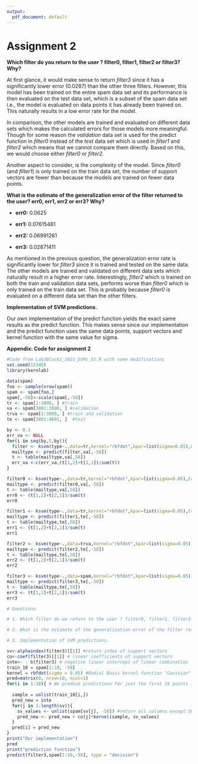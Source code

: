 ```yaml
---
output:
  pdf_document: default
---
```


# Assignment 2

**Which filter do you return to the user ? filter0, filter1, filter2 or filter3? Why?**

At first glance, it would make sense to return *filter3* since it has a significantly lower error (0.0287) than the other three filters. However, this model has been trained on the entire spam data set and its performance is then evaluated on the test data set, which is a subset of the spam data set i.e., the model is evaluated on data points it has already been trained on. This naturally results in a low error rate for the model.

In comparison, the other models are trained and evaluated on different data sets which makes the calculated errors for those models more meaningful. Though for some reason the *validation* data set is used for the predict function in *filter0* instead of the *test* data set which is used in *filter1* and *filter2* which means that we cannot compare them directly. Based on this, we would choose either *filter0* or *filter2.*

Another aspect to consider, is the complexity of the model. Since *filter0* (and *filter1*) is only trained on the train data set, the number of support vectors are fewer than because the models are trained on fewer data points.

**What is the estimate of the generalization error of the filter returned to the user? err0, err1, err2 or err3? Why?**

-   **err0:** 0.0625

-   **err1:** 0.07615481

-   **err2:** 0.06991261

-   **err3:** 0.02871411

As mentioned in the previous question, the generalization error rate is significantly lower for *filter3* since it is trained and tested on the same data. The other models are trained and validated on different data sets which naturally result in a higher error rate. Interestingly, *filter2* which is trained on both the train and validation data sets, performs worse than *filter0* which is only trained on the train data set. This is probably because *filter0* is evaluated on a different data set than the other filters.

**Implementation of SVM predictions.**

Our own implementation of the predict function yields the exact same results as the predict function. This makes sense since our implementation and the predict function uses the same data points, support vectors and kernel function with the same value for sigma.

**Appendix: Code for assignment 2**

```r
#Code from Lab3Block1_2021_SVMs_St.R with some modifications
set.seed(12345)
library(kernlab)

data(spam)
foo <- sample(nrow(spam))
spam <- spam[foo,]
spam[,-58]<-scale(spam[,-58])
tr <- spam[1:3000, ] #train
va <- spam[3001:3800, ] #validation
trva <- spam[1:3800, ] #train and validation
te <- spam[3801:4601, ]  #test

by <- 0.3
err_va <- NULL
for(i in seq(by,5,by)){
  filter <- ksvm(type~.,data=tr,kernel="rbfdot",kpar=list(sigma=0.05),C=i,scaled=FALSE)
  mailtype <- predict(filter,va[,-58])
  t <- table(mailtype,va[,58])
  err_va <-c(err_va,(t[1,2]+t[2,1])/sum(t))
}

filter0 <- ksvm(type~.,data=tr,kernel="rbfdot",kpar=list(sigma=0.05),C=which.min(err_va)*by,scaled=FALSE)
mailtype <- predict(filter0,va[,-58])
t <- table(mailtype,va[,58])
err0 <- (t[1,2]+t[2,1])/sum(t)
err0

filter1 <- ksvm(type~.,data=tr,kernel="rbfdot",kpar=list(sigma=0.05),C=which.min(err_va)*by,scaled=FALSE)
mailtype <- predict(filter1,te[,-58])
t <- table(mailtype,te[,58])
err1 <- (t[1,2]+t[2,1])/sum(t)
err1

filter2 <- ksvm(type~.,data=trva,kernel="rbfdot",kpar=list(sigma=0.05),C=which.min(err_va)*by,scaled=FALSE)
mailtype <- predict(filter2,te[,-58])
t <- table(mailtype,te[,58])
err2 <- (t[1,2]+t[2,1])/sum(t)
err2

filter3 <- ksvm(type~.,data=spam,kernel="rbfdot",kpar=list(sigma=0.05),C=which.min(err_va)*by,scaled=FALSE)
mailtype <- predict(filter3,te[,-58])
t <- table(mailtype,te[,58])
err3 <- (t[1,2]+t[2,1])/sum(t)
err3

# Questions

# 1. Which filter do we return to the user ? filter0, filter1, filter2 or filter3? Why?

# 2. What is the estimate of the generalization error of the filter returned to the user? err0, err1, err2 or err3? Why?

# 3. Implementation of SVM predictions.

sv<-alphaindex(filter3)[[1]] #return index of support vectors
co<-coef(filter3)[[1]] # linear coefficients of support vectors
inte<- - b(filter3) # negative linear intercept of linear combination
train_10 = spam[1:10, -58]
kernel = rbfdot(sigma = 0.05) #Radial Basis kernel function "Gaussian"
pred=matrix(0, nrow=10, ncol=1)
for(i in 1:10){ # We produce predictions for just the first 10 points in the dataset
  
  sample = unlist(train_10[i,])
  pred_new = inte
  for(j in 1:length(sv)){
    sv_values <- unlist(spam[sv[j], -58]) #return all columns except 58 of the sv for the given index
    pred_new <- pred_new + co[j]*kernel(sample, sv_values)
  }
  pred[i] = pred_new
}
print("Our implementation")
pred
print("prediction function")
predict(filter3,spam[1:10,-58], type = "decision")
```

```r
```
